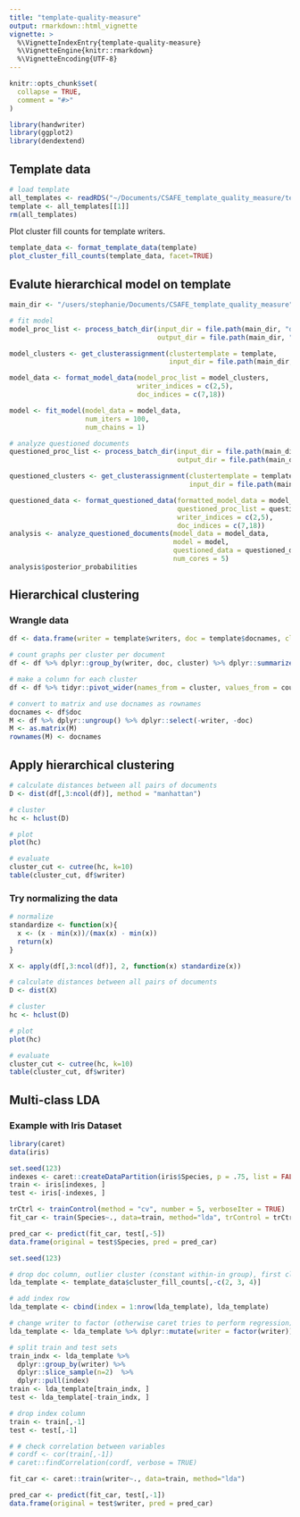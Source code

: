 ```yaml
---
title: "template-quality-measure"
output: rmarkdown::html_vignette
vignette: >
  %\VignetteIndexEntry{template-quality-measure}
  %\VignetteEngine{knitr::rmarkdown}
  %\VignetteEncoding{UTF-8}
---
```


```r
knitr::opts_chunk$set(
  collapse = TRUE,
  comment = "#>"
)
```

```r
library(handwriter)
library(ggplot2)
library(dendextend)
```

## Template data
```r
# load template
all_templates <- readRDS("~/Documents/CSAFE_template_quality_measure/template_seed100/data/all_templates.rds")
template <- all_templates[[1]]
rm(all_templates)
```

Plot cluster fill counts for template writers.
```r
template_data <- format_template_data(template)
plot_cluster_fill_counts(template_data, facet=TRUE)
```

## Evalute hierarchical model on template
```r
main_dir <- "/users/stephanie/Documents/CSAFE_template_quality_measure"

# fit model
model_proc_list <- process_batch_dir(input_dir = file.path(main_dir, "data", "model_images"),
                                     output_dir = file.path(main_dir, "data", "model_graphs"))

model_clusters <- get_clusterassignment(clustertemplate = template,
                                        input_dir = file.path(main_dir, "data", "model_graphs"))

model_data <- format_model_data(model_proc_list = model_clusters,
                                writer_indices = c(2,5),
                                doc_indices = c(7,18))

model <- fit_model(model_data = model_data,
                   num_iters = 100,
                   num_chains = 1)

# analyze questioned documents
questioned_proc_list <- process_batch_dir(input_dir = file.path(main_dir, "data", "questioned_images"),
                                          output_dir = file.path(main_dir, "data", "questioned_graphs"))

questioned_clusters <- get_clusterassignment(clustertemplate = template,
                                             input_dir = file.path(main_dir, "data", "questioned_graphs"))

questioned_data <- format_questioned_data(formatted_model_data = model_data,
                                          questioned_proc_list = questioned_clusters,
                                          writer_indices = c(2,5),
                                          doc_indices = c(7,18))
analysis <- analyze_questioned_documents(model_data = model_data,
                                         model = model,
                                         questioned_data = questioned_data,
                                         num_cores = 5)
analysis$posterior_probabilities
```


## Hierarchical clustering
### Wrangle data
```r
df <- data.frame(writer = template$writers, doc = template$docnames, cluster = template$cluster, stringsAsFactors = FALSE)

# count graphs per cluster per document
df <- df %>% dplyr::group_by(writer, doc, cluster) %>% dplyr::summarize(count = dplyr::n())

# make a column for each cluster
df <- df %>% tidyr::pivot_wider(names_from = cluster, values_from = count, values_fill = 0)

# convert to matrix and use docnames as rownames
docnames <- df$doc
M <- df %>% dplyr::ungroup() %>% dplyr::select(-writer, -doc)
M <- as.matrix(M)
rownames(M) <- docnames
```

## Apply hierarchical clustering
```r
# calculate distances between all pairs of documents
D <- dist(df[,3:ncol(df)], method = "manhattan")

# cluster
hc <- hclust(D)

# plot
plot(hc)

# evaluate
cluster_cut <- cutree(hc, k=10)
table(cluster_cut, df$writer)
```

### Try normalizing the data
```r
# normalize
standardize <- function(x){
  x <- (x - min(x))/(max(x) - min(x))
  return(x)
}

X <- apply(df[,3:ncol(df)], 2, function(x) standardize(x))

# calculate distances between all pairs of documents
D <- dist(X)

# cluster
hc <- hclust(D)

# plot
plot(hc)

# evaluate
cluster_cut <- cutree(hc, k=10)
table(cluster_cut, df$writer)
```


## Multi-class LDA
### Example with Iris Dataset
```r
library(caret)
data(iris)

set.seed(123)
indexes <- caret::createDataPartition(iris$Species, p = .75, list = FALSE)
train <- iris[indexes, ]
test <- iris[-indexes, ]

trCtrl <- trainControl(method = "cv", number = 5, verboseIter = TRUE)
fit_car <- train(Species~., data=train, method="lda", trControl = trCtrl, metric = "Accuracy")

pred_car <- predict(fit_car, test[,-5])
data.frame(original = test$Species, pred = pred_car)
```
```r
set.seed(123)

# drop doc column, outlier cluster (constant within-in group), first cluster (constant within-in group)
lda_template <- template_data$cluster_fill_counts[,-c(2, 3, 4)]

# add index row
lda_template <- cbind(index = 1:nrow(lda_template), lda_template)

# change writer to factor (otherwise caret tries to perform regression)
lda_template <- lda_template %>% dplyr::mutate(writer = factor(writer))

# split train and test sets
train_indx <- lda_template %>% 
  dplyr::group_by(writer) %>% 
  dplyr::slice_sample(n=2)  %>% 
  dplyr::pull(index)
train <- lda_template[train_indx, ]
test <- lda_template[-train_indx, ]

# drop index column
train <- train[,-1]
test <- test[,-1]

# # check correlation between variables
# cordf <- cor(train[,-1])
# caret::findCorrelation(cordf, verbose = TRUE)

fit_car <- caret::train(writer~., data=train, method="lda")

pred_car <- predict(fit_car, test[,-1])
data.frame(original = test$writer, pred = pred_car)
```

